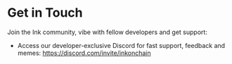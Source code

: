# Get in Touch

Join the Ink community, vibe with fellow developers and get support:

- Access our developer-exclusive Discord for fast support, feedback and memes: https://discord.com/invite/inkonchain

